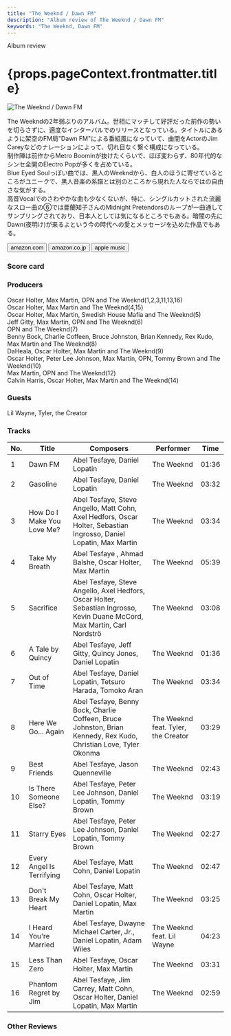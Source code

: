 ```yaml
---
title: "The Weeknd / Dawn FM"
description: "Album review of The Weeknd / Dawn FM"
keywords: "The Weeknd, Dawn FM"
---
```






<p className="largeP">Album review</p>
<h1 className="h1--no--margin">{props.pageContext.frontmatter.title}</h1>

<Row  className="image-card-group">
	<Column colMd={3} colLg={4} noGutterMdLeft="">
       <ImageCard>

![The Weeknd / Dawn FM](../../images/cd/weeknd7L.jpg)

</ImageCard>
	</Column>
	<Column colMd={4} colLg={8} noGutterMdLeft="">
		<p>
			The Weekndの2年弱ぶりのアルバム。世相にマッチして好評だった前作の勢いを切らさずに、適度なインターバルでのリリースとなっている。タイトルにあるように架空のFM局"Dawn FM"による番組風になっていて、曲間をActorのJim Careyなどのナレーションによって、切れ目なく繋ぐ構成になっている。
			<br/>制作陣は前作からMetro Boominが抜けたくらいで、ほぼ変わらず、80年代的なシンセ全開のElectro Popが多くを占めている。
			<br/>Blue Eyed Soulっぽい曲では、黒人のWeekndから、白人のほうに寄せているところがユニークで、黒人音楽の系譜とは別のところから現れた人ならではの自由さな気がする。
			<br/>高音Vocalでのさわやかな曲も少なくないが、特に、シングルカットされた流麗なスロー曲の⑥では亜蘭知子さんのMidnight Pretendorsのループが一曲通してサンプリングされており、日本人としては気になるところでもある。暗闇の先にDawn(夜明け)が来るよという今の時代への愛とメッセージを込めた作品でもある。
		</p>
		<div>
		  <Button className="button-right-mergin"  href="https://amzn.to/3F30u1l" renderIcon={ArrowUpRight} size='sm' kind='primary'>
  	    amazon.com
  	  </Button>
  	  <Button className="button-right-mergin"  href="https://amzn.to/3MJY2jd" renderIcon={ArrowUpRight} size='sm' kind='secondary'>
  	    amazon.co.jp
  	  </Button>
			<Button className="button-right-mergin"  href="https://apple.co/3KpvOst" renderIcon={ArrowUpRight} size='sm' kind='tertiary'>
      	apple music
    	</Button>
			<AdvJS2/>
		</div>
	</Column>
</Row>
<Row >
	<Column colMd={4} colLg={4} noGutterMdLeft="">
		<div>
		  <h3>Score card</h3>
			<SliderJS1 value="5" />
		  <SliderJS2 value="1" />
			<SliderJS3 value="1" />
		  <SliderJS4 value="9" />
		</div>
	</Column>
	<Column colMd={8} colLg={8} noGutterMdLeft="">
		<div>
			<h3>Producers</h3>
			<p>
				Oscar Holter, Max Martin, OPN and The Weeknd(1,2,3,11,13,16)
				<br/>Oscar Holter, Max Martin and The Weeknd(4,15)
				<br/>Oscar Holter, Max Martin, Swedish House Mafia and The Weeknd(5)
				<br/>Jeff Gitty, Max Martin, OPN and The Weeknd(6)
				<br/>OPN and The Weeknd(7)
				<br/>Benny Bock, Charlie Coffeen, Bruce Johnston, Brian Kennedy, Rex Kudo, Max Martin and The Weeknd(8)
				<br/>DaHeala, Oscar Holter, Max Martin and The Weeknd(9)
				<br/>Oscar Holter, Peter Lee Johnson, Max Martin, OPN, Tommy Brown and The Weeknd(10)
				<br/>Max Martin, OPN and The Weeknd(12)
				<br/>Calvin Harris, Oscar Holter, Max Martin and The Weeknd(14)
			</p>
			<h3>Guests</h3>
			<p>
				Lil Wayne, Tyler, the Creator
			</p>
		</div>
	</Column>
</Row>

<h3>Tracks</h3>

| No. | Title                      | Composers                                                                                                                  | Performer                           | Time  |
| --- | -------------------------- | -------------------------------------------------------------------------------------------------------------------------- | ----------------------------------- | ----- |
| 1   | Dawn FM                    | Abel Tesfaye, Daniel Lopatin                                                                                               | The Weeknd                          | 01:36 |
| 2   | Gasoline                   | Abel Tesfaye, Daniel Lopatin                                                                                               | The Weeknd                          | 03:32 |
| 3   | How Do I Make You Love Me? | Abel Tesfaye, Steve Angello, Matt Cohn, Axel Hedfors, Oscar Holter, Sebastian Ingrosso, Daniel Lopatin, Max Martin         | The Weeknd                          | 03:34 |
| 4   | Take My Breath             | Abel Tesfaye , Ahmad Balshe, Oscar Holter, Max Martin                                                                      | The Weeknd                          | 05:39 |
| 5   | Sacrifice                  | Abel Tesfaye, Steve Angello, Axel Hedfors, Oscar Holter, Sebastian Ingrosso, Kevin Duane McCord, Max Martin, Carl Nordströ | The Weeknd                          | 03:08 |
| 6   | A Tale by Quincy           | Abel Tesfaye, Jeff Gitty, Quincy Jones, Daniel Lopatin                                                                     | The Weeknd                          | 01:36 |
| 7   | Out of Time                | Abel Tesfaye, Daniel Lopatin, Tetsuro Harada, Tomoko Aran                                                                  | The Weeknd                          | 03:34 |
| 8   | Here We Go... Again        | Abel Tesfaye, Benny Bock, Charlie Coffeen, Bruce Johnston, Brian Kennedy, Rex Kudo, Christian Love, Tyler Okonma           | The Weeknd feat. Tyler, the Creator | 03:29 |
| 9   | Best Friends               | Abel Tesfaye, Jason Quenneville                                                                                            | The Weeknd                          | 02:43 |
| 10  | Is There Someone Else?     | Abel Tesfaye, Peter Lee Johnson, Daniel Lopatin, Tommy Brown                                                               | The Weeknd                          | 03:19 |
| 11  | Starry Eyes                | Abel Tesfaye, Peter Lee Johnson, Daniel Lopatin, Tommy Brown                                                               | The Weeknd                          | 02:27 |
| 12  | Every Angel Is Terrifying  | Abel Tesfaye, Matt Cohn, Daniel Lopatin                                                                                    | The Weeknd                          | 02:47 |
| 13  | Don't Break My Heart       | Abel Tesfaye, Matt Cohn, Oscar Holter, Daniel Lopatin, Max Martin                                                          | The Weeknd                          | 03:25 |
| 14  | I Heard You're Married     | Abel Tesfaye, Dwayne Michael Carter, Jr., Daniel Lopatin, Adam Wiles                                                       | The Weeknd feat. Lil Wayne          | 04:23 |
| 15  | Less Than Zero             | Abel Tesfaye, Oscar Holter, Max Martin                                                                                     | The Weeknd                          | 03:31 |
| 16  | Phantom Regret by Jim      | Abel Tesfaye, Jim Carrey, Matt Cohn, Oscar Holter, Daniel Lopatin, Max Martin                                              | The Weeknd                          | 02:59 |

<h3>Other Reviews</h3>

<Row>
  <Column colMd={3} colLg={3} noGutterMdLeft>
    <Review1 />
  </Column>
  <Column colMd={3} colLg={3} noGutterMdLeft>
    <Review2 />
  </Column>
  <Column colMd={3} colLg={3} noGutterMdLeft>
    <Review3 />
  </Column>
</Row>

<AdvJS3 />
